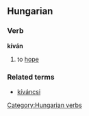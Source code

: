 ==Hungarian==
===Verb===
'''kíván'''

# to [[hope]]

===Related terms===
*[[kíváncsi]]

[[Category:Hungarian verbs]]